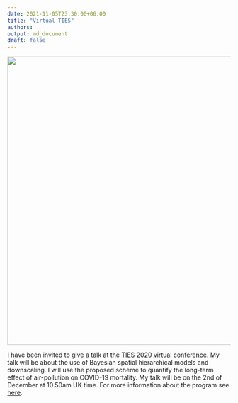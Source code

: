 ```yaml
---
date: 2021-11-05T23:30:00+06:00
title: "Virtual TIES"
authors: 
output: md_document
draft: false
---
```



<p align="center">
  <img src="/images/environmetrics.png" width="650">
</p>

I have been invited to give a talk at the [TIES 2020 virtual conference](http://www.environmetrics.org/virtual_conference_2020.html). My talk will be about the use of Bayesian spatial hierarchical models and downscaling. I will use the proposed scheme to quantify the long-term effect of air-pollution on COVID-19 mortality. My talk will be on the 2nd of December at 10.50am UK time. For more information about the program see [here](http://environmetrics.org/vc2020_program.html). 